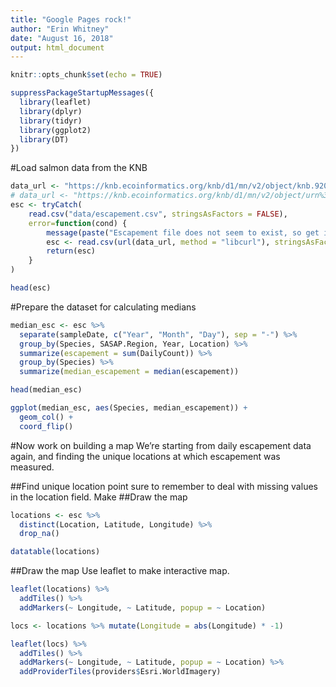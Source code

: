 ```yaml
---
title: "Google Pages rock!"
author: "Erin Whitney"
date: "August 16, 2018"
output: html_document
---
```


```r
knitr::opts_chunk$set(echo = TRUE)
```


```r
suppressPackageStartupMessages({
  library(leaflet)
  library(dplyr)
  library(tidyr)
  library(ggplot2)
  library(DT)
})
```

#Load salmon data from the KNB

```r
data_url <- "https://knb.ecoinformatics.org/knb/d1/mn/v2/object/knb.92020.1"
# data_url <- "https://knb.ecoinformatics.org/knb/d1/mn/v2/object/urn%3Auuid%3Af119a05b-bbe7-4aea-93c6-85434dcb1c5e"
esc <- tryCatch(
    read.csv("data/escapement.csv", stringsAsFactors = FALSE),
    error=function(cond) {
        message(paste("Escapement file does not seem to exist, so get it from the KNB."))
        esc <- read.csv(url(data_url, method = "libcurl"), stringsAsFactors = FALSE)
        return(esc)
    }
)

head(esc)
```
#Prepare the dataset for calculating medians

```r
median_esc <- esc %>% 
  separate(sampleDate, c("Year", "Month", "Day"), sep = "-") %>% 
  group_by(Species, SASAP.Region, Year, Location) %>% 
  summarize(escapement = sum(DailyCount)) %>% 
  group_by(Species) %>% 
  summarize(median_escapement = median(escapement))

head(median_esc)
```

```r
ggplot(median_esc, aes(Species, median_escapement)) +
  geom_col() +
  coord_flip()
```

#Now work on building a map
We're starting from daily escapement data again, and finding the unique locations at which escapement was measured.

##Find unique location point
sure to remember to deal with missing values in the location field.
Make 
##Draw the map

```r
locations <- esc %>% 
  distinct(Location, Latitude, Longitude) %>% 
  drop_na()
```

```r
datatable(locations)
```


##Draw the map
Use leaflet to make interactive map.

```r
leaflet(locations) %>% 
  addTiles() %>% 
  addMarkers(~ Longitude, ~ Latitude, popup = ~ Location)
```

```r
locs <- locations %>% mutate(Longitude = abs(Longitude) * -1)

leaflet(locs) %>% 
  addTiles() %>% 
  addMarkers(~ Longitude, ~ Latitude, popup = ~ Location) %>% 
  addProviderTiles(providers$Esri.WorldImagery)
```

